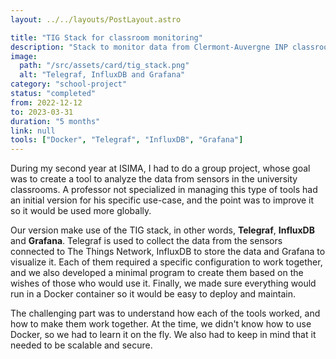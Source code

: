 ```yaml
---
layout: ../../layouts/PostLayout.astro

title: "TIG Stack for classroom monitoring"
description: "Stack to monitor data from Clermont-Auvergne INP classrooms"
image:
  path: "/src/assets/card/tig_stack.png"
  alt: "Telegraf, InfluxDB and Grafana"
category: "school-project"
status: "completed"
from: 2022-12-12
to: 2023-03-31
duration: "5 months"
link: null
tools: ["Docker", "Telegraf", "InfluxDB", "Grafana"]
---
```


During my second year at ISIMA, I had to do a group project, whose goal was to create a tool to analyze the data from sensors in the university classrooms. A professor not specialized in managing this type of tools had an initial version for his specific use-case, and the point was to improve it so it would be used more globally.

Our version make use of the TIG stack, in other words, **Telegraf**, **InfluxDB** and **Grafana**. Telegraf is used to collect the data from the sensors connected to The Things Network, InfluxDB to store the data and Grafana to visualize it. Each of them required a specific configuration to work together, and we also developed a minimal program to create them based on the wishes of those who would use it. Finally, we made sure everything would run in a Docker container so it would be easy to deploy and maintain.

The challenging part was to understand how each of the tools worked, and how to make them work together. At the time, we didn't know how to use Docker, so we had to learn it on the fly. We also had to keep in mind that it needed to be scalable and secure.
